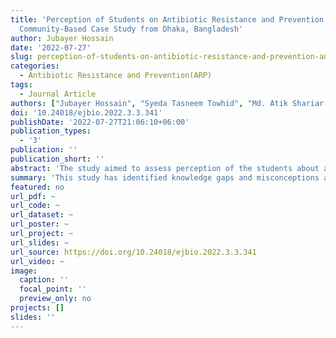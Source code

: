 ```yaml
---
title: 'Perception of Students on Antibiotic Resistance and Prevention: An Online,
  Community-Based Case Study from Dhaka, Bangladesh'
author: Jubayer Hossain
date: '2022-07-27'
slug: perception-of-students-on-antibiotic-resistance-and-prevention-an-online-community-based-case-study-from-dhaka-bangladesh
categories:
  - Antibiotic Resistance and Prevention(ARP)
tags:
  - Journal Article
authors: ["Jubayer Hossain", "Syeda Tasneem Towhid", "Md. Atik Shariar Sammo", "Sumona Akter"]
doi: '10.24018/ejbio.2022.3.3.341'
publishDate: '2022-07-27T21:06:10+06:00'
publication_types:
  - '3'
publication: ''
publication_short: ''
abstract: 'The study aimed to assess perception of the students about antibiotic consumption and the rise of antibiotic resistance with the view to developing an effective community engagement strategy for antimicrobial stewardship. A cross-sectional study was carried out from July 2020 to November 2020. The students from Dhaka City, Bangladesh were approached through social media to complete an online questionnaire containing self-identification data, knowledge about antibiotics, attitudes toward antibiotics, and antibiotic consumption. Descriptive statistics were used to analyze the data.Out of the 472 survey participants, 24.6% of participants identified antibiotic side effects as the worst outcome, while 74.2% were unaware of the antibiotics’ long-term impact on global health. Participants believe antimicrobial stewardship and legal disciplinary action against indiscriminate use of antibiotics are the best strategies for countering the spread of antimicrobial resistance.This study has identified knowledge gaps and misconceptions about antibiotic resistance and prevention. In these situations, academics must play a role in training students about the dangers of antibiotic misuse, gathering public opinion in support of effective policy making, and enforcing guidelines and regulations across the healthcare, pharmaceutical, and agricultural industries to prevent the spread of superbugs.'
summary: 'This study has identified knowledge gaps and misconceptions about antibiotic resistance and prevention. In these situations, academics must play a role in training students about the dangers of antibiotic misuse, gathering public opinion in support of effective policy making, and enforcing guidelines and regulations across the healthcare, pharmaceutical, and agricultural industries to prevent the spread of superbugs.'
featured: no
url_pdf: ~
url_code: ~
url_dataset: ~
url_poster: ~
url_project: ~
url_slides: ~
url_source: https://doi.org/10.24018/ejbio.2022.3.3.341
url_video: ~
image:
  caption: ''
  focal_point: ''
  preview_only: no
projects: []
slides: ''
---
```

